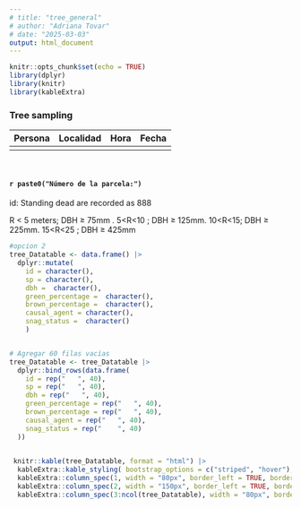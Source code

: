 ```yaml
---
# title: "tree_general"
# author: "Adriana Tovar"
# date: "2025-03-03"
output: html_document
---
```


```r
knitr::opts_chunk$set(echo = TRUE)
library(dplyr)
library(knitr)
library(kableExtra)
```

### Tree sampling

| Persona | Localidad | Hora | Fecha |
|---------|-----------|------|-------|
|         |           |      |       |

<br>

#### `r paste0("Número de la parcela:")`

####### id: Standing dead are recorded as 888

R < 5 meters; DBH ≥ 75mm . 
5<R<10 ; DBH ≥ 125mm. 
10<R<15; DBH  ≥ 225mm. 
15<R<25 ; DBH  ≥ 425mm 

```r

#opcion 2
tree_Datatable <- data.frame() |>
  dplyr::mutate(
    id = character(),
    sp = character(),
    dbh =  character(),
    green_percentage =  character(),
    brown_percentage =  character(),
    causal_agent = character(), 
    snag_status =  character()
    ) 


# Agregar 60 filas vacías
tree_Datatable <- tree_Datatable |>
  dplyr::bind_rows(data.frame(
    id = rep("   ", 40),
    sp = rep("   ", 40),
    dbh = rep("   ", 40),
    green_percentage = rep("   ", 40),
    brown_percentage = rep("   ", 40),
    causal_agent = rep("   ", 40), 
    snag_status = rep("    ", 40)
  )) 
  


```


```r
 knitr::kable(tree_Datatable, format = "html") |> 
  kableExtra::kable_styling( bootstrap_options = c("striped", "hover"), full_width = TRUE, position = "center", font_size = 10 ) |> 
  kableExtra::column_spec(1, width = "80px", border_left = TRUE, border_right = TRUE) |> # Primera columna
  kableExtra::column_spec(2, width = "150px", border_left = TRUE, border_right = TRUE) |> # Segunda columna (más ancha para dos palabras) 
  kableExtra::column_spec(3:ncol(tree_Datatable), width = "80px", border_left = TRUE, border_right = TRUE) # Otras columnas con espacio para 4 dígitos
```